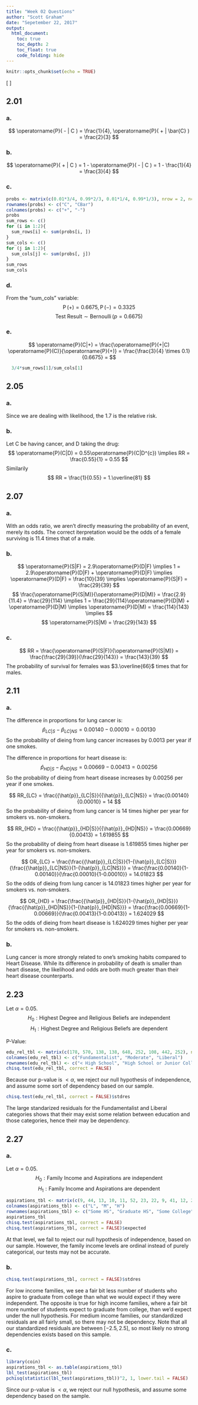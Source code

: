 ```yaml
---
title: "Week 02 Questions"
author: "Scott Graham"
date: "Sepetember 22, 2017"
output:
  html_document:
    toc: true
    toc_depth: 2
    toc_float: true
    code_folding: hide
---
```


```r
knitr::opts_chunk$set(echo = TRUE)
```
\[
  \newcommand{\Prob}{\operatorname{P}}
  \newcommand{\E}{\operatorname{E}}
  \newcommand{\Var}{\operatorname{Var}}
  \newcommand{\Cov}{\operatorname{Cov}}
  \newcommand{\se}{\operatorname{se}}
  \newcommand{\re}{\operatorname{re}}
  \newcommand{\ybar}{{\overline{Y}}}
  \newcommand{\phat}{{\hat{p}}}
  \newcommand{\that}{{\hat{T}}}
  \newcommand{\med}{{\tilde{Y}}}
\]

## 2.01
### a.
$$
  \Prob ( - | C ) = \frac{1}{4},
  \Prob ( + | \bar{C} ) = \frac{2}{3}
$$

### b.
$$
  \Prob ( + | C ) = 
  1 - \Prob ( - | C ) =
  1 - \frac{1}{4} =
  \frac{3}{4}
$$

### c.
```r
probs <- matrix(c(0.01*3/4, 0.99*2/3, 0.01*1/4, 0.99*1/3), nrow = 2, ncol = 2)
rownames(probs) <- c("C", "CBar")
colnames(probs) <- c("+", "-")
probs
sum_rows <- c()
for (i in 1:2){
  sum_rows[i] <- sum(probs[i, ])
}
sum_cols <- c()
for (j in 1:2){
  sum_cols[j] <- sum(probs[, j])
}
sum_rows
sum_cols
```

### d.
From the "sum_cols" variable:
$$
  \Prob(+) = 0.6675,
  \Prob(-) = 0.3325
$$
$$
  \text{Test Result} \sim \operatorname{Bernoulli}(p = 0.6675)
$$

### e.
$$
  \Prob(C|+) = 
  \frac{\Prob(+|C) \Prob(C)}{\Prob(+)} =
  \frac{\frac{3}{4} \times 0.1}{0.6675} =
$$
```r
  3/4*sum_rows[1]/sum_cols[1]
```


## 2.05
### a.
Since we are dealing with likelihood, the 1.7 is the relative risk.

### b.
Let C be having cancer, and D taking the drug:
$$
  \Prob(C|D) = 0.55\Prob(C|D^{c}) \implies
  RR = \frac{0.55}{1} = 0.55
$$
Similarily
$$
  RR = \frac{1}{0.55} = 1.\overline{81}
$$


## 2.07
### a.
With an odds ratio, we aren't directly measuring the probability of an event, merely its odds. The correct iterpretation would be the odds of a female surviving is 11.4 times that of a male.

### b.
$$
  \Prob(S|F) = 2.9\Prob(D|F) \implies
  1 = 2.9\Prob(D|F) + \Prob(D|F) \implies
  \Prob(D|F) = \frac{10}{39} \implies
  \Prob(S|F) = \frac{29}{39}
$$
$$
  \frac{\Prob(S|M)}{\Prob(D|M)} =
  \frac{2.9}{11.4} =
  \frac{29}{114} \implies
  1 = \frac{29}{114}\Prob(D|M) + \Prob(D|M) \implies
  \Prob(D|M) = \frac{114}{143} \implies
$$
$$
  \Prob(S|M) = \frac{29}{143}
$$

### c.
$$
  RR = 
  \frac{\Prob(S|F)}{\Prob(S|M)} =
  \frac{\frac{29}{39}}{\frac{29}{143}} =
  \frac{143}{39}
$$
The probability of survival for females was $3.\overline{66}$ times that for males.


## 2.11
### a.
The difference in proportions for lung cancer is:
$$
  \phat_{LC|S} - \phat_{LC|NS} = 
  0.00140 - 0.00010 =
  0.00130
$$
So the probability of dieing from lung cancer increases by 0.0013 per year if one smokes.

The difference in proportions for heart disease is:
$$
  \phat_{HD|S} - \phat_{HD|NS} = 
  0.00669 - 0.00413 =
  0.00256
$$
So the probability of dieing from heart disease increases by 0.00256 per year if one smokes.

$$
  RR_{LC} =
  \frac{\phat_{LC|S}}{\phat_{LC|NS}} =
  \frac{0.00140}{0.00010} = 
  14
$$
So the probability of dieing from lung cancer is 14 times higher per year for smokers vs. non-smokers.

$$
  RR_{HD} =
  \frac{\phat_{HD|S}}{\phat_{HD|NS}} =
  \frac{0.00669}{0.00413} = 
  1.619855
$$
So the probability of dieing from heart disease is 1.619855 times higher per year for smokers vs. non-smokers.

$$
  OR_{LC} =
  \frac{\frac{\phat_{LC|S}}{1-\phat_{LC|S}}}{\frac{\phat_{LC|NS}}{1-\phat_{LC|NS}}} =
  \frac{\frac{0.00140}{1-0.00140}}{\frac{0.00010}{1-0.00010}} =
  14.01823
$$
So the odds of dieing from lung cancer is 14.01823 times higher per year for smokers vs. non-smokers.

$$
  OR_{HD} =
  \frac{\frac{\phat_{HD|S}}{1-\phat_{HD|S}}}{\frac{\phat_{HD|NS}}{1-\phat_{HD|NS}}} =
  \frac{\frac{0.00669}{1-0.00669}}{\frac{0.00413}{1-0.00413}} =
  1.624029
$$
So the odds of dieing from heart disease is 1.624029 times higher per year for smokers vs. non-smokers.

### b.
Lung cancer is more strongly related to one's smoking habits compared to Heart Disease. While its difference in probability of death is smaller than heart disease, the likelihood and odds are both much greater than their heart disease counterparts.


## 2.23
Let $\alpha = 0.05$.
$$
  H_{0}: \text{Highest Degree and Religious Beliefs are independent}
$$
$$
  H_{1}: \text{Highest Degree and Religious Beliefs are dependent}
$$

P-Value:
```r
edu_rel_tbl <- matrix(c(178, 570, 138, 138, 648, 252, 108, 442, 252), nrow = 3, ncol = 3)
colnames(edu_rel_tbl) <- c("Fundamentalist", "Moderate", "Liberal")
rownames(edu_rel_tbl) <- c("< High School", "High School or Junior College", "Bachelor or Graduate")
chisq.test(edu_rel_tbl, correct = FALSE)
```

Because our p-value is $<\alpha$, we reject our null hypothesis of independence, and assume some sort of dependency based on our sample.

```r
chisq.test(edu_rel_tbl, correct = FALSE)$stdres
```

The large standarized residuals for the Fundamentalist and Liberal categories shows that their may exist some relation between education and those categories, hence their may be dependency.


## 2.27
### a.
Let $\alpha = 0.05$.
$$
  H_{0}: \text{Family Income and Aspirations are independent}
$$
$$
  H_{1}: \text{Family Income and Aspirations are dependent}
$$
```r
aspirations_tbl <- matrix(c(9, 44, 13, 10, 11, 52, 23, 22, 9, 41, 12, 27), nrow = 4, ncol = 3)
colnames(aspirations_tbl) <- c("L", "M", "H")
rownames(aspirations_tbl) <- c("Some HS", "Graduate HS", "Some College", "Graduate College")
aspirations_tbl
chisq.test(aspirations_tbl, correct = FALSE)
chisq.test(aspirations_tbl, correct = FALSE)$expected
```
At that level, we fail to reject our null hypothesis of independence, based on our sample. However, the family income levels are ordinal instead of purely categorical, our tests may not be accurate.

### b.
```r
chisq.test(aspirations_tbl, correct = FALSE)$stdres
```
For low income families, we see a fair bit less number of students who aspire to graduate from college than what we would expect if they were independent. The opposite is true for high income families, where a fair bit more number of students expect to graduate from college, than we'd expect under the null hypothesis. For medium income families, our standardized residuals are all fairly small, so there may not be dependency. Note that all our standardized residuals are between $[-2.5, 2.5]$, so most likely no strong dependencies exists based on this sample.

### c.
```r
library(coin)
aspirations_tbl <- as.table(aspirations_tbl)
lbl_test(aspirations_tbl)
pchisq(statistic(lbl_test(aspirations_tbl))^2, 1, lower.tail = FALSE)
```

Since our p-value is $<\alpha$, we reject our null hypothesis, and assume some dependency based on the sample.